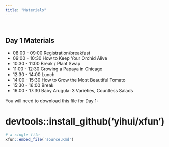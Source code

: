 ```yaml
---
title: "Materials"
---
```


<br>

## Day 1 Materials

* 08:00 - 09:00 Registration/breakfast
* 09:00 - 10:30 How to Keep Your Orchid Alive
* 10:30 - 11:00 Break / Plant Swap
* 11:00 - 12:30 Growing a Papaya in Chicago
* 12:30 - 14:00 Lunch
* 14:00 - 15:30 How to Grow the Most Beautiful Tomato
* 15:30 - 16:00 Break
* 16:00 - 17:30 Baby Arugula: 3 Varieties, Countless Salads


You will need to download this file for Day 1:

# devtools::install_github('yihui/xfun')
```r


# a single file
xfun::embed_file('source.Rmd')

```

